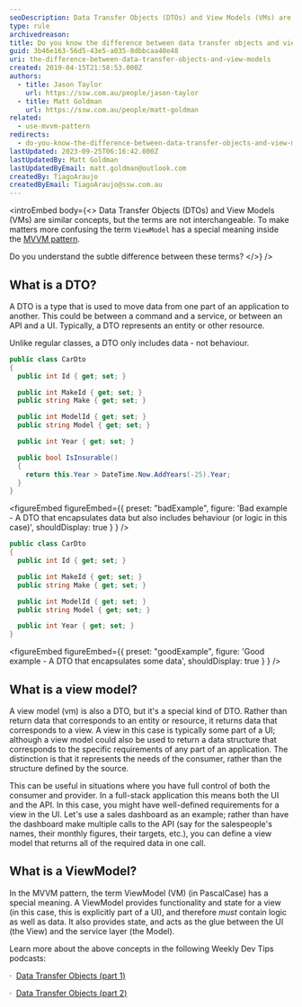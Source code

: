 ```yaml
---
seoDescription: Data Transfer Objects (DTOs) and View Models (VMs) are often confused with one another. A DTO simply moves data between parts of an application, while a ViewModel provides functionality and state for a view, acting as glue between UI and service layers.
type: rule
archivedreason:
title: Do you know the difference between data transfer objects and view models?
guid: 3b46e163-56d5-43e5-a035-8dbbcaa40e48
uri: the-difference-between-data-transfer-objects-and-view-models
created: 2019-04-15T21:58:53.000Z
authors:
  - title: Jason Taylor
    url: https://ssw.com.au/people/jason-taylor
  - title: Matt Goldman
    url: https://ssw.com.au/people/matt-goldman
related:
  - use-mvvm-pattern
redirects:
  - do-you-know-the-difference-between-data-transfer-objects-and-view-models
lastUpdated: 2023-09-25T06:16:42.000Z
lastUpdatedBy: Matt Goldman
lastUpdatedByEmail: matt.goldman@outlook.com
createdBy: TiagoAraujo
createdByEmail: TiagoAraujo@ssw.com.au
---
```


<introEmbed
  body={<>
Data Transfer Objects (DTOs) and View Models (VMs) are similar concepts, but the terms are not interchangeable. To make matters more confusing the term `ViewModel` has a special meaning inside the [MVVM pattern](/use-mvvm-pattern).

Do you understand the subtle difference between these terms?
  </>}
/>
## What is a DTO?

A DTO is a type that is used to move data from one part of an application to another. This could be between a command and a service, or between an API and a UI. Typically, a DTO represents an entity or other resource.

Unlike regular classes, a DTO only includes data - not behaviour.

```csharp
public class CarDto
{
  public int Id { get; set; }

  public int MakeId { get; set; }
  public string Make { get; set; }

  public int ModelId { get; set; }
  public string Model { get; set; }

  public int Year { get; set; }

  public bool IsInsurable()
  {
    return this.Year > DateTime.Now.AddYears(-25).Year;
  }
}
```

<figureEmbed figureEmbed={{
  preset: "badExample",
  figure: 'Bad example - A DTO that encapsulates data but also includes behaviour (or logic in this case)',
  shouldDisplay: true
} } />


```csharp
public class CarDto
{
  public int Id { get; set; }

  public int MakeId { get; set; }
  public string Make { get; set; }

  public int ModelId { get; set; }
  public string Model { get; set; }

  public int Year { get; set; }
}
```

<figureEmbed figureEmbed={{
  preset: "goodExample",
  figure: 'Good example - A DTO that encapsulates some data',
  shouldDisplay: true
} } />


## What is a view model?

A view model (vm) is also a DTO, but it's a special kind of DTO. Rather than return data that corresponds to an entity or resource, it returns data that corresponds to a view. A view in this case is typically some part of a UI; although a view model could also be used to return a data structure that corresponds to the specific requirements of any part of an application. The distinction is that it represents the needs of the consumer, rather than the structure defined by the source.

This can be useful in situations where you have full control of both the consumer and provider. In a full-stack application this means both the UI and the API. In this case, you might have well-defined requirements for a view in the UI. Let's use a sales dashboard as an example; rather than have the dashboard make multiple calls to the API (say for the salespeople's names, their monthly figures, their targets, etc.), you can define a view model that returns all of the required data in one call.

## What is a ViewModel?

In the MVVM pattern, the term ViewModel (VM) (in PascalCase) has a special meaning. A ViewModel provides functionality and state for a view (in this case, this is explicitly part of a UI), and therefore _must_ contain logic as well as data. It also provides state, and acts as the glue between the UI (the View) and the service layer (the Model).

Learn more about the above concepts in the following Weekly Dev Tips podcasts:

·  [Data Transfer Objects (part 1)](https://www.weeklydevtips.com/008)

·  [Data Transfer Objects (part 2)](https://www.weeklydevtips.com/009)
